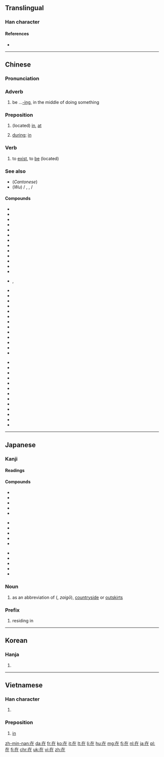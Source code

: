 ==Translingual==
{{stroke order|strokes=6}}
{{stroke order|type=animate}}

===Han character===
{{Han char|rn=32|rad=土|as=03|sn=6|four=4021<sub>4</sub>|canj=大中土 (KLG)|ids=⿸[[𠂇]]⿰[[丨]][[土]]}}

====References====
* {{Han ref|kx=0224.181|dkj=04881|dj=0455.140|hdz=10418.070|uh=5728|ud=22312|bh=A662|bd=42594}}

----

==Chinese==
{{zh-forms}}

===Pronunciation===
{{zh-pron
|m=zài
|c=zoi6
|h=poj=[[tshài]] (tshai<sup>3</sup>), [[tshoi]] (tshoi<sup>1</sup>)|gd=ts'oi<sup>1</sup>, ts'ai<sup>5</sup>, ts'ai<sup>1</sup>, hoi<sup>1</sup>, t'oi<sup>1</sup> [Meixian], ts'oi<sup>1</sup>, ts'ai<sup>6</sup> [Hailu], ts'oi<sup>1</sup>, ts'ai<sup>5</sup> [Siyan, Kwangtung], ts'oi<sup>1</sup>, ts'ai<sup>3</sup> [Bao'an], ts'ai<sup>3</sup> [Dongguan]|hpy=cai4, coi1
|mn=tsāi
|w=3ze
|mc=y
|oc=y
|ma=y
|cat=adv,prep,v
}}

===Adverb===
{{zh-adv}}

# be ...[[-ing]], in the middle of doing something {{gloss|indicating an action in progress}}
#: {{zh-usex|我 '''在''' 看 電視。|I'm watch'''ing''' TV.|link=yes}}

===Preposition===
{{zh-prep}}

# (located) [[in]], [[at]]
#: {{zh-usex|我 住 '''在''' ^中國。|I live '''in''' China.|link=yes}}
#: {{zh-usex|我們 '''在''' 當地 報紙 上 登 了 一 則 廣告。|We put an ad '''in''' the local paper.|link=yes}}
#: {{zh-usex|每 天 下午 他 '''在''' 家裡 工作。|Every afternoons he works '''at''' home.|link=y}}
# [[during]]; [[in]]
#: {{zh-usex|你 打算 '''在''' 假期 裡 做 什麼？|What do you plan to do '''during''' the holidays?|link=y}}  
#: {{zh-usex|他 的 日記 '''在''' 他 生前 未曾 發表 過。|His diary was not published '''during''' his lifetime.|link=y}}  
	  
===Verb===
{{zh-verb}}

# to [[exist]], to [[be]] (located)
#: {{zh-usex|他 在 那里？|Where is he?|link=y}}
#: {{zh-usex|旅馆 在 新 购物中心 附近。|The hotel is located near the new shopping center.|link=y}}

===See also===
* (''Cantonese'') {{zh-l|喺}}
* (''Wu'') {{zh-l|辣}} / {{zh-l|拉}}, {{zh-l|辣嗨}}, {{zh-l|辣海}} / {{zh-l|拉海}}

====Compounds====
{{rel-top3}}
* {{zh-l|在案}}
* {{zh-l|在编}}
* {{zh-l|在册}}
* {{zh-l|在场}}
* {{zh-l|在党}}
* {{zh-l|在行}}
* {{zh-l|在乎}}
* {{zh-l|在即}}
* {{zh-l|在家}}
* {{zh-l|在教}}
* {{zh-l|在劫难逃}}
* {{zh-l|在理}}
* {{zh-l|在内}}
* {{zh-l|在谱}}, {{zh-l|在谱儿}}
{{rel-mid3}}
* {{zh-l|在世}}
* {{zh-l|在数}}
* {{zh-l|在所不辞}}
* {{zh-l|在所不计}}
* {{zh-l|在所不惜}}
* {{zh-l|在所难免}}
* {{zh-l|在逃}}
* {{zh-l|在天之灵}}
* {{zh-l|在外}}
* {{zh-l|在望}}
* {{zh-l|在位}}
* {{zh-l|在握}}
* {{zh-l|在下}}
{{rel-mid3}}
* {{zh-l|在先}}
* {{zh-l|在线}}
* {{zh-l|在心}}
* {{zh-l|在学}}
* {{zh-l|在押}}
* {{zh-l|在野}}
* {{zh-l|在野党}}
* {{zh-l|在业}}
* {{zh-l|在意}}
* {{zh-l|在于}}
* {{zh-l|在职}}
* {{zh-l|在座}}
* {{zh-l|現在/现在}}
{{rel-bottom}}

----

==Japanese==

===Kanji===
{{ja-kanji|grade=5|rs=土03}}

====Readings====
{{ja-readings
|goon=[[ざい]] (zai)
|kanon=[[さい]] (sai) {{qualifier|non-[[w:Jōyō kanji|Jōyō]] reading}}
|kun=[[ある|あ.る]] ({{ja-l|在る}}, a.ru), [[あり]] (ari) {{qualifier|rare}}, [[ます|-ま.す]] ({{ja-l|在す}}, -ma.su) {{qualifier|rare}}
}}

====Compounds====
{{top3}}
* {{ja-l|在位|ざいい|zaii}}
* {{ja-l|在家|ざいけ|zaike}}
* {{ja-l|在庫|ざいこ|zaiko}}
* {{ja-l|在校|ざいこう|zaikō}}
* {{ja-l|在住|ざいじゅう|zaijū}}
{{mid3}}
* {{ja-l|在職|ざいしょく|zaishoku}}
* {{ja-l|在世|ざいせ|zaise}}
* {{ja-l|在籍|ざいせき|zaiseki}}
* {{ja-l|在宅|ざいたく|zaitaku}}
* {{ja-l|在任|ざいにん|zainin}}
{{mid3}}
* {{ja-l|在来|ざいらい|zairai}}
* {{ja-l|在留|ざいりゅう|zairyū}}
* {{ja-l|存在|そんざい|sonzai}}
* {{ja-l|在日|ざいにち|zainichi}}
* {{ja-l|現在地|げんざいち|genzaichi}}
{{bottom}}

===Noun===
{{ja-noun|ざい}} 

# as an abbreviation of {{l|ja|在郷}} ({{l|ja|ざいごう}}, ''zaigō''), [[countryside]] or [[outskirts]]

===Prefix===
{{ja-pos|ざい|prefix}} 

# residing in

----

==Korean==

===Hanja===
{{ko-hanja|hangeul=재|rv=jae|mr=chae}}

# {{defn|lang=ko|sort=土03}}

----

==Vietnamese==

===Han character===
{{vi-hantu|tại|rs=土03}}

# {{defn|lang=vi|sort=土03}}

===Preposition===
{{head|vi|preposition|sc=Hant}}{{attention|vi|may need inflection template}}

# [[in]]

[[zh-min-nan:在]]
[[da:在]]
[[fr:在]]
[[ko:在]]
[[it:在]]
[[lt:在]]
[[li:在]]
[[hu:在]]
[[mg:在]]
[[fj:在]]
[[nl:在]]
[[ja:在]]
[[pl:在]]
[[fi:在]]
[[chr:在]]
[[uk:在]]
[[vi:在]]
[[zh:在]]
